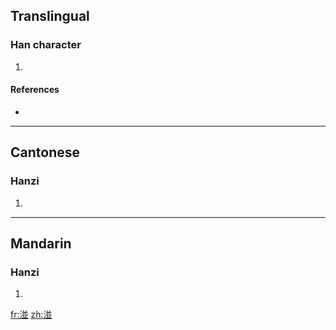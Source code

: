 ==Translingual==

===Han character===
{{Han char|rn=85|rad=水|as=08|sn=11|four=3811<sub>7</sub>|canj=水廿廿金 (ETTC)}}

# {{defn|Han|sort=水08}}

====References====
* {{Han ref|kx=0638.210|dkj=17879|dj=1045.120|hdz=31686.020|uh=6E74|ud=28276|bh=D5E4|bd=54756}}

----

==Cantonese==

===Hanzi===
{{yue-hanzi|jyut=|y=baan6}}

# {{defn|Cantonese}}

----

==Mandarin==

===Hanzi===
{{cmn-hanzi|pin=[[bàn]] ([[ban4]])|wg=pan<sup>4</sup>}}

# {{defn|Mandarin}}

[[fr:湴]]
[[zh:湴]]